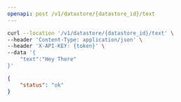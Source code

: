 ```yaml
---
openapi: post /v1/datastore/{datastore_id}/text
---
```



<RequestExample>

```bash Example Request
curl --location '/v1/datastore/{datastore_id}/text' \
--header 'Content-Type: application/json' \
--header 'X-API-KEY: {token}' \
--data '{
    "text":"Hey There"
}'
```

</RequestExample>


<ResponseExample>

```json Response
{
    "status": "ok"
}
```

</ResponseExample>